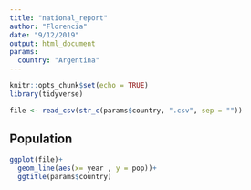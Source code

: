 ---
title: "national_report"
author: "Florencia"
date: "9/12/2019"
output: html_document
params: 
  country: "Argentina"
---

```{r setup, include=FALSE}
knitr::opts_chunk$set(echo = TRUE)
library(tidyverse)

file <- read_csv(str_c(params$country, ".csv", sep = ""))

```


## Population


```{r plot, echo=FALSE}

ggplot(file)+
  geom_line(aes(x= year , y = pop))+
  ggtitle(params$country)
  

```

